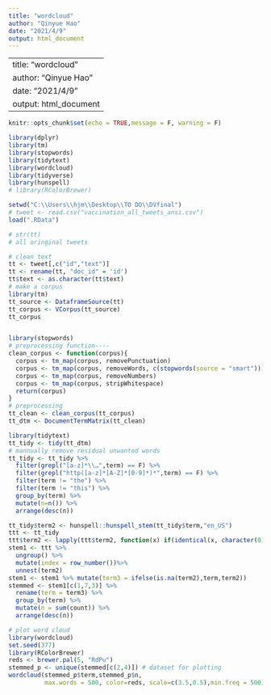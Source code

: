 ---
title: "wordcloud"
author: "Qinyue Hao"
date: "2021/4/9"
output: html_document
---
---
title: "wordcloud"
author: "Qinyue Hao"
date: "2021/4/9"
output: html_document
---
```{r setup, include=FALSE}
knitr::opts_chunk$set(echo = TRUE,message = F, warning = F)
```

```{r}
library(dplyr)
library(tm)
library(stopwords)
library(tidytext)
library(wordcloud)
library(tidyverse)
library(hunspell)
# library(RColorBrewer)

setwd("C:\\Users\\hjm\\Desktop\\TO DO\\DVfinal")
# tweet <- read.csv("vaccination_all_tweets_ansi.csv")
load(".RData")
```

```{r}

# str(tt)
# all oringinal tweets

# clean text
tt <- tweet[,c("id","text")]
tt <- rename(tt, "doc_id" = 'id')
tt$text <- as.character(tt$text)
# make a corpus
library(tm)
tt_source <- DataframeSource(tt)
tt_corpus <- VCorpus(tt_source)
tt_corpus


library(stopwords)
# preprocessing function----
clean_corpus <- function(corpus){
  corpus <- tm_map(corpus, removePunctuation)
  corpus <- tm_map(corpus, removeWords, c(stopwords(source = "smart")))
  corpus <- tm_map(corpus, removeNumbers)
  corpus <- tm_map(corpus, stripWhitespace)
  return(corpus)
}
# preprocessing
tt_clean <- clean_corpus(tt_corpus)
tt_dtm <- DocumentTermMatrix(tt_clean)

library(tidytext)
tt_tidy <- tidy(tt_dtm)
# mannually remove residual unwanted words
tt_tidy <- tt_tidy %>% 
  filter(grepl("[a-z]*\\…",term) == F) %>% 
  filter(grepl("http([a-z]*[A-Z]*[0-9]*)*",term) == F) %>% 
  filter(term != "the") %>% 
  filter(term != "this") %>% 
  group_by(term) %>% 
  mutate(n=n()) %>% 
  arrange(desc(n))

tt_tidy$term2 <- hunspell::hunspell_stem(tt_tidy$term,"en_US")
ttt <- tt_tidy
ttt$term2 <- lapply(ttt$term2, function(x) if(identical(x, character(0))) NA_character_ else x)
stem1 <- ttt %>% 
  ungroup() %>% 
  mutate(index = row_number())%>% 
  unnest(term2)
stem1 <- stem1 %>% mutate(term3 = ifelse(is.na(term2),term,term2))
stemmed <- stem1[c(1,7,3)] %>% 
  rename(term = term3) %>% 
  group_by(term) %>% 
  mutate(n = sum(count)) %>% 
  arrange(desc(n))
```

```{r wordcloud}
# plot word cloud
library(wordcloud)
set.seed(377)
library(RColorBrewer)
reds <- brewer.pal(5, "RdPu")
stemmed_p <- unique(stemmed[c(2,4)]) # dataset for plotting
wordcloud(stemmed_p$term,stemmed_p$n,
          max.words = 500, color=reds, scale=c(3.5,0.5),min.freq = 500)
```

